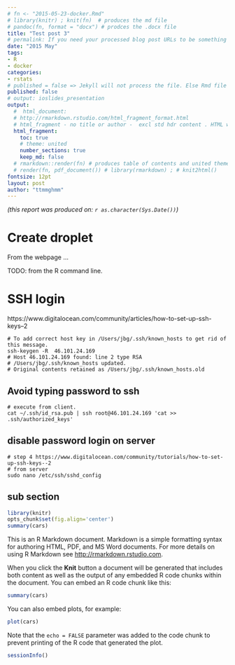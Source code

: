 ```yaml
---
# fn <- "2015-05-23-docker.Rmd"
# library(knitr) ; knit(fn)  # produces the md file
# pandoc(fn, format = "docx") # prodces the .docx file
title: "Test post 3"
# permalink: If you need your processed blog post URLs to be something other than the default /year/month/day/title.html then you can set this variable and it will be used as the final URL.
date: "2015 May"
tags:
- R
- docker
categories:
- rstats
# published = false => Jekyll will not process the file. Else Rmd file appears as a blog with html file i.e. 2 posts.
published: false 
# output: ioslides_presentation
output:
  #  html_document:
  # http://rmarkdown.rstudio.com/html_fragment_format.html
  # html_fragment - no title or author -  excl std hdr content . HTML within larger web sites (e.g. blogs).
  html_fragment: 
    toc: true
    # theme: united
    number_sections: true
    keep_md: false
  # rmarkdown::render(fn) # produces table of contents and united theme
  # render(fn, pdf_document()) # library(rmarkdown) ; # knit2html() 
fontsize: 12pt
layout: post
author: "ttmmghmm"
---
```


*(this report was produced on: `r as.character(Sys.Date())`)*  

# Create droplet

From the webpage ...

TODO: from the R command line.

# SSH login
https://www.digitalocean.com/community/articles/how-to-set-up-ssh-keys--2
```
# To add correct host key in /Users/jbg/.ssh/known_hosts to get rid of this message.
ssh-keygen -R  46.101.24.169
# Host 46.101.24.169 found: line 2 type RSA
# /Users/jbg/.ssh/known_hosts updated.
# Original contents retained as /Users/jbg/.ssh/known_hosts.old
```
## Avoid typing password to ssh
```
# execute from client.
cat ~/.ssh/id_rsa.pub | ssh root@46.101.24.169 'cat >> .ssh/authorized_keys'
```
## disable password login on server
```
# step 4 https://www.digitalocean.com/community/tutorials/how-to-set-up-ssh-keys--2  
# from server
sudo nano /etc/ssh/sshd_config

```



## sub section 
```r
library(knitr)
opts_chunk$set(fig.align='center') 
summary(cars)
```

This is an R Markdown document. Markdown is a simple formatting syntax for authoring HTML, PDF, and MS Word documents. For more details on using R Markdown see <http://rmarkdown.rstudio.com>.

When you click the **Knit** button a document will be generated that includes both content as well as the output of any embedded R code chunks within the document. You can embed an R code chunk like this:

```r
summary(cars)
```

You can also embed plots, for example:

```r
plot(cars)
```
Note that the `echo = FALSE` parameter was added to the code chunk to prevent printing of the R code that generated the plot.

```r
sessionInfo()
```

